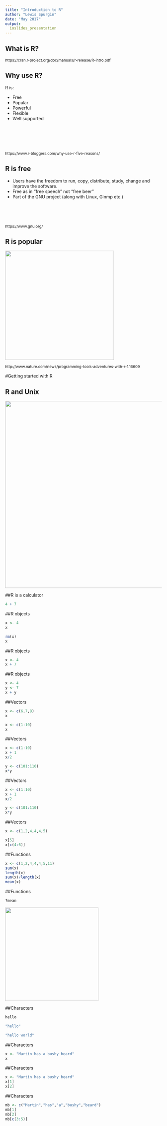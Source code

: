 ```yaml
---
title: "Introduction to R"
author: "Lewis Spurgin"
date: "May 2017"
output: 
  ioslides_presentation
---
```


## What is R?

<div align="center">
<p style="font-size:12px">https://cran.r-project.org/doc/manuals/r-release/R-intro.pdf</p>
</div>

## Why use R?

R is:

- Free
- Popular
- Powerful
- Flexible
- Well supported

<br>
<br>
<br>
<br>

<div align="center">
<p style="font-size:12px">https://www.r-bloggers.com/why-use-r-five-reasons/</p>
</div>



## R is free

- Users have the freedom to run, copy, distribute, study, change and improve the software.
- Free as in "free speech" not "free beer"
- Part of the GNU project (along with Linux, Ginmp etc.)

<br>
<br>
<br>

<div align="center">
<p style="font-size:12px">https://www.gnu.org/</p>
</div>





## R is popular

<div align="center">
<img src="Images/R_popularity.png" width=350>
</div>

<div align="center">
<p style="font-size:12px">http://www.nature.com/news/programming-tools-adventures-with-r-1.16609</p>
</div>



#Getting started with R




## R and Unix

<div align="center">
<img src="Images/R_console.png" width=600>
</div>




##R is a calculator

```R
4 + 7
```





##R objects

```R
x <- 4
x

rm(x)
x

```


##R objects

```R
x <- 4
x + 7

```



##R objects

```R
x <- 4
y <- 7
x + y

```





##Vectors

```R
x <- c(6,7,8)
x

x <- c(1:10)
x

```






##Vectors

```R
x <- c(1:10)
x + 1
x/2

y <- c(101:110)
x*y

```



##Vectors

```R
x <- c(1:10)
x + 1
x/2

y <- c(101:110)
x*y

```






##Vectors

```R
x <- c(1,2,4,4,4,5)

x[5]
x[c(4:6)]

```








##Functions

```R
x <- c(1,2,4,4,4,5,11)
sum(x)
length(x)
sum(x)/length(x)
mean(x)


```




##Functions

```R
?mean
```

<div align="center">
<img src="Images/mean_help.png" width=300>
</div>






##Characters

```R
hello
```

```R
"hello"

"hello world"
```






##Characters

```R
x <- "Martin has a bushy beard"
x
```





##Characters

```R
x <- "Martin has a bushy beard"
x[1]
x[2]
```





##Characters

```R
mb <- c("Martin","has","a","bushy","beard")
mb[1]
mb[2]
mb[c(3:5)]
```



